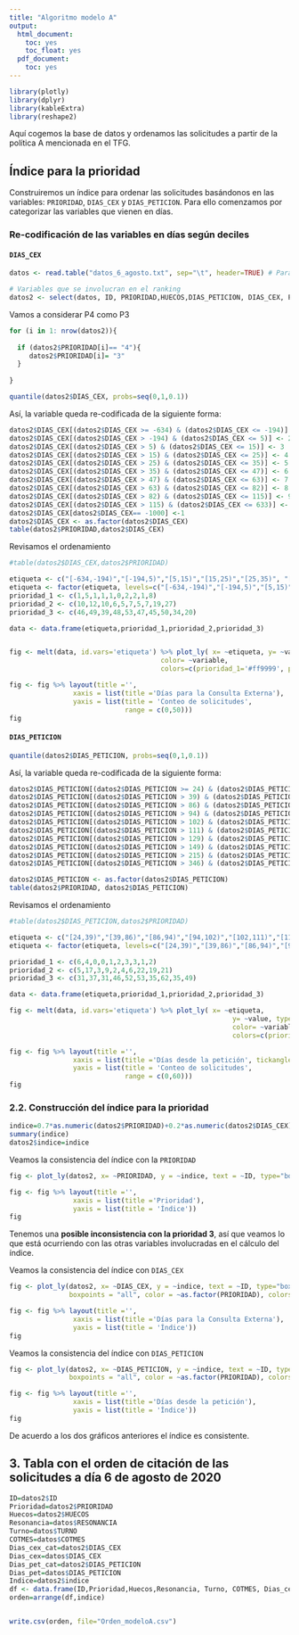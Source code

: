 ---
title: "Algoritmo modelo A"
output:
  html_document:
    toc: yes
    toc_float: yes
  pdf_document:
    toc: yes
---


```{r,echo=FALSE, message=FALSE, warning=FALSE}
library(plotly)
library(dplyr)
library(kableExtra)
library(reshape2)
```


Aquí cogemos la base de datos y ordenamos las solicitudes a partir de la política A mencionada en el TFG.

##  Índice para la prioridad 

Construiremos un índice para ordenar las solicitudes basándonos en las variables: `PRIORIDAD`, `DIAS_CEX` y `DIAS_PETICION`. Para ello comenzamos por categorizar las variables que vienen en días.


### Re-codificación de las variables en días según deciles


#### `DIAS_CEX`

```{r, echo=FALSE}
datos <- read.table("datos_6_agosto.txt", sep="\t", header=TRUE) # Para limpiar 

# Variables que se involucran en el ranking
datos2 <- select(datos, ID, PRIORIDAD,HUECOS,DIAS_PETICION, DIAS_CEX, PROP_DESDE_PETI)
```

Vamos a considerar P4 como P3

```{r}
for (i in 1: nrow(datos2)){
  
  if (datos2$PRIORIDAD[i]== "4"){
     datos2$PRIORIDAD[i]= "3"
  }
  
}
```

```{r}
quantile(datos2$DIAS_CEX, probs=seq(0,1,0.1))
```

Así, la variable queda re-codificada de la siguiente forma:

```{r}
datos2$DIAS_CEX[(datos2$DIAS_CEX >= -634) & (datos2$DIAS_CEX <= -194)] <- -1000
datos2$DIAS_CEX[(datos2$DIAS_CEX > -194) & (datos2$DIAS_CEX <= 5)] <- 2
datos2$DIAS_CEX[(datos2$DIAS_CEX > 5) & (datos2$DIAS_CEX <= 15)] <- 3
datos2$DIAS_CEX[(datos2$DIAS_CEX > 15) & (datos2$DIAS_CEX <= 25)] <- 4
datos2$DIAS_CEX[(datos2$DIAS_CEX > 25) & (datos2$DIAS_CEX <= 35)] <- 5
datos2$DIAS_CEX[(datos2$DIAS_CEX > 35) & (datos2$DIAS_CEX <= 47)] <- 6
datos2$DIAS_CEX[(datos2$DIAS_CEX > 47) & (datos2$DIAS_CEX <= 63)] <- 7
datos2$DIAS_CEX[(datos2$DIAS_CEX > 63) & (datos2$DIAS_CEX <= 82)] <- 8
datos2$DIAS_CEX[(datos2$DIAS_CEX > 82) & (datos2$DIAS_CEX <= 115)] <- 9
datos2$DIAS_CEX[(datos2$DIAS_CEX > 115) & (datos2$DIAS_CEX <= 633)] <- 10
datos2$DIAS_CEX[datos2$DIAS_CEX== -1000] <-1
datos2$DIAS_CEX <- as.factor(datos2$DIAS_CEX)
table(datos2$PRIORIDAD,datos2$DIAS_CEX)
```

Revisamos el ordenamiento
```{r echo=FALSE, message=FALSE, warning=FALSE}
#table(datos2$DIAS_CEX,datos2$PRIORIDAD)

etiqueta <- c("[-634,-194)","[-194,5)","[5,15)","[15,25)","[25,35)", "[35,47)","[47,63)","[63,82)","[82,115)", "[115, 633)")
etiqueta <- factor(etiqueta, levels=c("[-634,-194)","[-194,5)","[5,15)","[15,25)","[25,35)", "[35,47)","[47,63)","[63,82)","[82,115)", "[115, 633)"))
prioridad_1 <- c(1,5,1,1,1,0,2,2,1,8)
prioridad_2 <- c(10,12,10,6,5,7,5,7,19,27)
prioridad_3 <- c(46,49,39,48,53,47,45,50,34,20)

data <- data.frame(etiqueta,prioridad_1,prioridad_2,prioridad_3)


fig <- melt(data, id.vars='etiqueta') %>% plot_ly( x= ~etiqueta, y= ~value, type='bar',
                                      color= ~variable,
                                      colors=c(prioridad_1='#ff9999', prioridad_2='#ffd11a',prioridad_3='#00e600'))

fig <- fig %>% layout(title ='',
                xaxis = list(title ='Días para la Consulta Externa'),
                yaxis = list(title = 'Conteo de solicitudes',
                             range = c(0,50)))
fig
```


#### `DIAS_PETICION`

```{r}
quantile(datos2$DIAS_PETICION, probs=seq(0,1,0.1))
```

Así, la variable queda re-codificada de la siguiente forma:

```{r}
datos2$DIAS_PETICION[(datos2$DIAS_PETICION >= 24) & (datos2$DIAS_PETICION <= 39)] <- 10
datos2$DIAS_PETICION[(datos2$DIAS_PETICION > 39) & (datos2$DIAS_PETICION <= 86)] <- 9
datos2$DIAS_PETICION[(datos2$DIAS_PETICION > 86) & (datos2$DIAS_PETICION <= 94)] <- 8
datos2$DIAS_PETICION[(datos2$DIAS_PETICION > 94) & (datos2$DIAS_PETICION <= 102)] <- 7
datos2$DIAS_PETICION[(datos2$DIAS_PETICION > 102) & (datos2$DIAS_PETICION <= 111)] <- 6
datos2$DIAS_PETICION[(datos2$DIAS_PETICION > 111) & (datos2$DIAS_PETICION <= 129)] <- 5
datos2$DIAS_PETICION[(datos2$DIAS_PETICION > 129) & (datos2$DIAS_PETICION <= 149)] <- 4
datos2$DIAS_PETICION[(datos2$DIAS_PETICION > 149) & (datos2$DIAS_PETICION <= 215)] <- 3
datos2$DIAS_PETICION[(datos2$DIAS_PETICION > 215) & (datos2$DIAS_PETICION <= 346)] <- 2
datos2$DIAS_PETICION[(datos2$DIAS_PETICION > 346) & (datos2$DIAS_PETICION <= 641)] <- 1

datos2$DIAS_PETICION <- as.factor(datos2$DIAS_PETICION)
table(datos2$PRIORIDAD, datos2$DIAS_PETICION)

```

Revisamos el ordenamiento

```{r echo=FALSE, message=FALSE, warning=FALSE}
#table(datos2$DIAS_PETICION,datos2$PRIORIDAD)

etiqueta <- c("[24,39)","[39,86)","[86,94)","[94,102)","[102,111)","[111,129)", "[129,149)","[149,215)","[215,346)","[346,641)")
etiqueta <- factor(etiqueta, levels=c("[24,39)","[39,86)","[86,94)","[94,102)","[102,111)","[111,129)", "[129,149)","[149,215)","[215,346)","[346,641)"))

prioridad_1 <- c(6,4,0,0,1,2,3,3,1,2)
prioridad_2 <- c(5,17,3,9,2,4,6,22,19,21)
prioridad_3 <- c(31,37,31,46,52,53,35,62,35,49)

data <- data.frame(etiqueta,prioridad_1,prioridad_2,prioridad_3)

fig <- melt(data, id.vars='etiqueta') %>% plot_ly( x= ~etiqueta, 
                                                        y= ~value, type='bar',
                                                        color= ~variable,
                                                        colors=c(prioridad_1='#ff9999', prioridad_2='#ffd11a',prioridad_3='#00e600'))

fig <- fig %>% layout(title ='',
                xaxis = list(title ='Días desde la petición', tickangle = 45),
                yaxis = list(title = 'Conteo de solicitudes',
                             range = c(0,60)))
fig
```



### 2.2. Construcción del índice para la prioridad

```{r}
indice=0.7*as.numeric(datos2$PRIORIDAD)+0.2*as.numeric(datos2$DIAS_CEX)+0.1*as.numeric(datos2$DIAS_PETICION)
summary(indice)
datos2$indice=indice
```

Veamos la consistencia del índice con la `PRIORIDAD`

```{r,echo=FALSE}
fig <- plot_ly(datos2, x= ~PRIORIDAD, y = ~indice, text = ~ID, type="box", boxpoints = "all", color = ~as.factor(PRIORIDAD), colors = c("palevioletred1","orange2","mediumseagreen","dodgerblue1"), showlegend=FALSE)

fig <- fig %>% layout(title ='',
                xaxis = list(title ='Prioridad'),
                yaxis = list(title = 'Índice'))
fig

```

Tenemos una **posible inconsistencia con la prioridad 3**, así que veamos lo que está ocurriendo con las otras variables involucradas en el cálculo del índice.


Veamos la consistencia del índice con `DIAS_CEX`

```{r,echo=FALSE}
fig <- plot_ly(datos2, x= ~DIAS_CEX, y = ~indice, text = ~ID, type="box", 
               boxpoints = "all", color = ~as.factor(PRIORIDAD), colors = c("palevioletred1","orange2","mediumseagreen","dodgerblue1"), showlegend=TRUE)

fig <- fig %>% layout(title ='',
                xaxis = list(title ='Días para la Consulta Externa'),
                yaxis = list(title = 'Índice'))
fig

```

Veamos la consistencia del índice con `DIAS_PETICION`

```{r,echo=FALSE}
fig <- plot_ly(datos2, x= ~DIAS_PETICION, y = ~indice, text = ~ID, type="box", 
               boxpoints = "all", color = ~as.factor(PRIORIDAD), colors = c("palevioletred1","orange2","mediumseagreen","dodgerblue1"), showlegend=TRUE)

fig <- fig %>% layout(title ='',
                xaxis = list(title ='Días desde la petición'),
                yaxis = list(title = 'Índice'))
fig

```

De acuerdo a los dos gráficos anteriores el índice es consistente.



## 3. Tabla con el orden de citación de las solicitudes a día 6 de agosto de 2020



```{r}
ID=datos2$ID
Prioridad=datos2$PRIORIDAD
Huecos=datos2$HUECOS
Resonancia=datos$RESONANCIA
Turno=datos$TURNO
COTMES=datos$COTMES
Dias_cex_cat=datos2$DIAS_CEX
Dias_cex=datos$DIAS_CEX
Dias_pet_cat=datos2$DIAS_PETICION
Dias_pet=datos$DIAS_PETICION
Indice=datos2$indice
df <- data.frame(ID,Prioridad,Huecos,Resonancia, Turno, COTMES, Dias_cex_cat, Dias_cex,Dias_pet_cat, Dias_pet,Indice)
orden=arrange(df,indice)


write.csv(orden, file="Orden_modeloA.csv")
```











